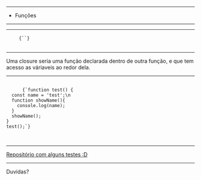 

<Intro title="" image="coding" />

---

<Slide title="O que vamos ver hoje?">
  <ul>
    <Appear>
      <li>Funções</li>
    </Appear>
  </ul>
</Slide>

---

<Slide title=""></Slide>

---

<Slide title=" - Exemplo">
  <pre>
    <code>{``}</code>
  </pre>
</Slide>

---

<Slide title="Closure">
  Uma closure seria uma função declarada dentro de outra função, e que tem
  acesso as váriaveis ao redor dela.
</Slide>

---

<Slide title="Funções - Exemplo">
  <pre>
    <code>
      {`function test() { 
  const name = 'test';\n
  function showName(){
    console.log(name);
  }
  showName();
}
test();`}
    </code>
  </pre>
</Slide>

---

<Slide title="Referências">
  <a href="https://github.com/DavidDimon/awari-tests">
    Repositório com alguns testes :D
  </a>
</Slide>

---

<Slide title="Isso é tudo pessoal!">Duvidas?</Slide>
